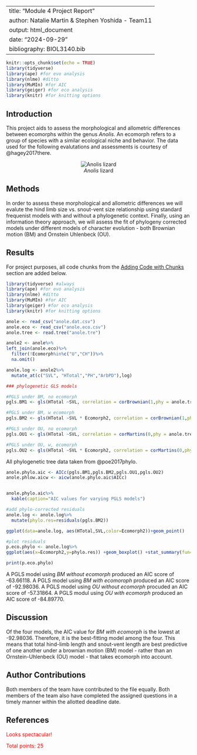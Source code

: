 <!-- for comments -->
  <style>
  div.comment pre { background-color:#ffbbbb; }
  div.comment pre.r { background-color:#ffbbbb; }
  div.comment {color: red;}
  </style>
---
title: "Module 4 Project Report"
author: Natalie Martin & Stephen Yoshida - Team11
output: html_document
date: "2024-09-29"
bibliography: BIOL3140.bib
---

```r
knitr::opts_chunk$set(echo = TRUE)
library(tidyverse)
library(ape) #for evo analysis
library(nlme) #ditto
library(MuMIn) #for AIC
library(geiger) #for eco analysis
library(knitr) #for knitting options
```

## Introduction

This project aids to assess the morphological and allometric differences between ecomorphs within the genus *Anolis*. An ecomorph refers to a group of species with a similar ecological niche and behavior. The data used for the following evalutations and assessments is courtesy of @hagey2017there. 

<center>
![*Anolis* lizard](https://programs.ifas.ufl.edu/media/programsifasufledu/florida-4-h-forest-ecology/images/contest-stations/wildlife/reptiles/g-anole.jpg)
</center>

## Methods
In order to assess these morphological and allometric differences we will evalute the hind limb size vs. snout-vent size relationship using standard frequenist models with and without a phylogenetic context. Finally, using an information theory approach, we will assess the fit of phylogeny corrected models under different models of character evolution - both Brownian motion (BM) and Ornstein Uhlenbeck (OU). 


## Results 
For project purposes, all code chunks from the [Adding Code with Chunks](https://bcorgbio.github.io/class/mod4_proj.html#adding-code-with-chunks) section are added below.

```r
library(tidyverse) #always
library(ape) #for evo analysis
library(nlme) #ditto
library(MuMIn) #for AIC
library(geiger) #for eco analysis
library(knitr) #for knitting options
```

```r
anole <- read_csv("anole.dat.csv")
anole.eco <- read_csv("anole.eco.csv")
anole.tree <- read.tree("anole.tre")
```

```r
anole2 <- anole%>%
left_join(anole.eco)%>%
  filter(!Ecomorph%in%c("U","CH"))%>%
  na.omit()

anole.log <- anole2%>%
  mutate_at(c("SVL", "HTotal","PH","ArbPD"),log)
```

```r
### phylogenetic GLS models

#PGLS under BM, no ecomorph
pgls.BM1 <- gls(HTotal ~SVL, correlation = corBrownian(1,phy = anole.tree,form=~Species),data = anole.log, method = "ML")

#PGLS under BM, w ecomorph
pgls.BM2 <- gls(HTotal ~SVL * Ecomorph2, correlation = corBrownian(1,phy = anole.tree,form=~Species),data = anole.log, method = "ML")

#PGLS under OU, no ecomorph
pgls.OU1 <- gls(HTotal ~SVL, correlation = corMartins(0,phy = anole.tree,form=~Species),data = anole.log, method = "ML")

#PGLS under OU, w, ecomorph
pgls.OU2 <- gls(HTotal ~SVL * Ecomorph2, correlation = corMartins(0,phy = anole.tree,form=~Species),data = anole.log, method = "ML")
```

All phylogenetic tree data taken from @poe2017phylo.

```r
anole.phylo.aic <- AICc(pgls.BM1,pgls.BM2,pgls.OU1,pgls.OU2)
anole.phlow.aicw <- aicw(anole.phylo.aic$AICc)


anole.phylo.aic%>%
  kable(caption="AIC values for varying PGLS models")

```

```r
#add phylo-corrected residuals
anole.log <- anole.log%>%
  mutate(phylo.res=residuals(pgls.BM2))
```

```r
ggplot(data=anole.log, aes(HTotal,SVL,color=Ecomorph2))+geom_point()
```

```r
#plot residuals
p.eco.phylo <- anole.log%>%
ggplot(aes(x=Ecomorph2,y=phylo.res)) +geom_boxplot() +stat_summary(fun=mean, geom="point", size=3)

print(p.eco.phylo)

```

A PGLS model using *BM without ecomorph* produced an AIC score of -63.66118. 
A PGLS model using *BM with ecomoroph* produced an AIC score of -92.98036.
A PGLS model using *OU without ecomorph* procuded an AIC score of -57.31864.
A PGLS modul using *OU with ecomorph* produced an AIC score of -84.89770.


## Discussion

Of the four models, the AIC value for *BM with ecomorph* is the lowest at -92.98036. Therefore, it is the best-fitting model among the four. This means that total hind-limb length and snout-vent length are best predictive of one another under a brownian motion (BM) model - rather than an Ornstein-Uhlenbeck (OU) model - that takes ecomorph into account.  

## Author Contributions

Both members of the team have contributed to the file equally. Both members of the team also have completed the assigned questions in a timely manner within the allotted deadline date.

## References






<div class="comment">
Looks spectacular! 

Total points: 25
</div>
